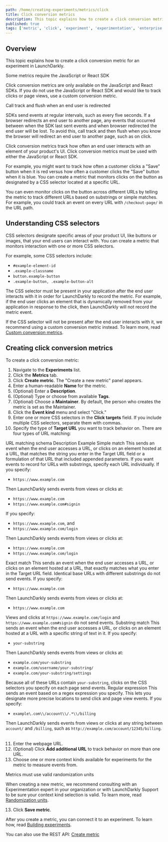 ```yaml
---
path: /home/creating-experiments/metrics/click
title: Click conversion metrics
description: This topic explains how to create a click conversion metric for an experiment in LaunchDarkly.
published: true
tags: ['metric', 'click', 'experiment', 'experimentation', 'enterprise']
---
```


## Overview

This topic explains how to create a click conversion metric for an experiment in LaunchDarkly.

<Callout intent="info">
<CalloutTitle>Some metrics require the JavaScript or React SDK</CalloutTitle>
<CalloutDescription>

Click conversion metrics are only available on the JavaScript and React SDKs. If you do not use the JavaScript or React SDK and would like to track clicks or page views, use a custom conversion metric.

</CalloutDescription>
</Callout>

<Callout intent="warning">
<CalloutTitle>Call track and flush when an end user is redirected</CalloutTitle>
<CalloutDescription>

SDKs send events at regular intervals, such as every five seconds. If a browser redirects an end user to another page, any events that occurred between when the SDK last sent events and when browser redirected the end user will be lost. To avoid this, call track and then flush when you know the browser will redirect an end user to another page, such as on click.

</CalloutDescription>
</Callout>

Click conversion metrics track how often an end user interacts with an element of your product's UI. Click conversion metrics must be used with either the JavaScript or React SDK.

For example, you might want to track how often a customer clicks a "Save" button when it is red versus how often a customer clicks the "Save" button when it is blue. You can create a metric that monitors clicks on the button as designated by a CSS selector located at a specific URL.

You can even monitor clicks on the button across different URLs by telling the metric to track different URLs based on substrings or simple matches. For example, you could track an event on every URL with <code>/checkout-page/</code> in the URL path.

## Understanding CSS selectors

CSS selectors designate specific areas of your product UI, like buttons or images, that your end users can interact with. You can create a metric that monitors interaction with one or more CSS selectors.

For example, some CSS selectors include:

* `#example-element-id`
* `.example-classname`
* `button.example-button`
* `.example-button, .example-button-alt`

The CSS selector must be present in your application after the end user interacts with it in order for LaunchDarkly to record the metric. For example, if the end user clicks an element that is dynamically removed from your application in response to the click, then LaunchDarkly will not record the metric event.

If the CSS selector will not be present after the end user interacts with it, we recommend using a custom conversion metric instead. To learn more, read [Custom conversion metrics](/home/creating-experiments/metrics/custom-conversion).

## Creating click conversion metrics

To create a click conversion metric:

1. Navigate to the **Experiments** list.
2. Click the **Metrics** tab.
3. Click **Create metric**. The "Create a new metric" panel appears.
4. Enter a human-readable **Name** for the metric.
5. (Optional) Enter a **Description**.
6. (Optional) Type or choose from available **Tags**.
7. (Optional) Choose a **Maintainer**. By default, the person who creates the metric is set as the Maintainer.
8. Click the **Event kind** menu and select "Click."
9. Enter one or more CSS selectors in the **Click targets** field. If you include multiple CSS selectors, separate them with commas.
10. Specify the type of **Target URL** you want to track behavior on. There are four types of URL matching:

<Table>
  <TableHeader>
    <TableHeadCell>URL matching schema</TableHeadCell>
    <TableHeadCell>Description</TableHeadCell>
    <TableHeadCell>Example</TableHeadCell>
  </TableHeader>
  <TableBody>
    <TableRow>
      <TableCell>Simple match</TableCell>
      <TableCell>
        This sends an event when the end user accesses a URL, or clicks on an element hosted at a URL, that matches the string you enter in the Target URL field or a formulation of that URL that included appended parameters. If you want events to record for URLs with substrings, specify each URL individually.
      </TableCell>
        <TableCell>
        If you specify:
        <ul>
          <li><code>https://www.example.com</code></li>
        </ul>
        Then LaunchDarkly sends events from views or clicks at:
        <ul>
          <li><code>https://www.example.com</code></li>
          <li><code>https://www.example.com#signin</code></li>
        </ul>
        If you specify: 
        <ul>
          <li><code>https://www.example.com</code>, and</li>
          <li><code>https://www.example.com/login</code></li>
        </ul>
        Then LaunchDarkly sends events from views or clicks at:
        <ul>
          <li><code>https://www.example.com</code></li>
          <li><code>https://www.example.com/login</code></li>
        </ul>
      </TableCell>
    </TableRow>
    <TableRow>
      <TableCell>Exact match</TableCell>
      <TableCell>
        This sends an event when the end user accesses a URL, or clicks on an element hosted at a URL, that exactly matches what you enter in the Target URL field. Identical base URLs with different substrings do not send events.
      </TableCell>
      <TableCell>
      If you specify:
      <ul>
        <li><code>https://www.example.com</code></li>
      </ul>
      Then LaunchDarkly sends events from views or clicks at:
      <ul>
        <li><code>https://www.example.com</code></li>
      </ul>
        Views and clicks at <code>https://www.example.com/login</code> and <code>https://www.example.com#signin</code> do not send events.
      </TableCell>
    </TableRow>
    <TableRow>
      <TableCell>Substring match</TableCell>
      <TableCell>
        This sends an event when the end user accesses a URL, or clicks on an element hosted at a URL with a specific string of text in it.
      </TableCell>
      <TableCell>
        If you specify:
        <ul>
          <li><code>your-substring</code></li>
        </ul>
        Then LaunchDarkly sends events from views or clicks at:
        <ul>
          <li><code>example.com/your-substring</code></li>
          <li><code>example.com/username/your-substring/</code></li>
          <li><code>example.com/your-substring/settings</code></li>
        </ul>
        Because all of these URLs contain <code>your-substring</code>, clicks on the CSS selectors you specify on each page send events.
      </TableCell>
    </TableRow>
    <TableRow>
      <TableCell>Regular expression</TableCell>
      <TableCell>
        This sends an event based on a regex expression you specify. This lets you designate more precise locations to send click and page view events.
      </TableCell>
      <TableCell>
        If you specify:
        <ul>
          <li><code>example\.com\\/account\\/.*\\/billing</code></li>
        </ul>
        Then LaunchDarkly sends events from views or clicks at any string between <code>account/</code> and <code>/billing</code>, such as <code>http://example.com/account/12345/billing</code>.
      </TableCell>
    </TableRow>
  </TableBody>
</Table>

11. Enter the webpage URL.
11. (Optional) Click **Add additional URL** to track behavior on more than one URL.
12. Choose one or more context kinds available for experiments for the metric to measure events from.

<Callout intent="warning">
<CalloutTitle>Metrics must use valid randomization units</CalloutTitle>
<CalloutDescription>

When creating a new metric, we recommend consulting with an Experimentation expert in your organization or with LaunchDarkly Support to be sure your context kind selection is valid. To learn more, read [Randomization units](/home/creating-experiments/allocation#randomization-units).

</CalloutDescription>
</Callout>

13. Click **Save metric**.

After you create a metric, you can connect it to an experiment. To learn how, read [Building experiments](/home/creating-experiments#building-experiments).

<LearnMore>

You can also use the REST API: [Create metric](https://apidocs.launchdarkly.com/tag/Metrics#operation/postMetric)

</LearnMore>
